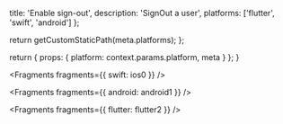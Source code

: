 
  title: 'Enable sign-out',
  description: 'SignOut a user',
  platforms: ['flutter', 'swift', 'android']
};

  return getCustomStaticPath(meta.platforms);
};

  return {
    props: {
      platform: context.params.platform,
      meta
    }
  };
}


<Fragments fragments={{ swift: ios0 }} />


<Fragments fragments={{ android: android1 }} />


<Fragments fragments={{ flutter: flutter2 }} />
